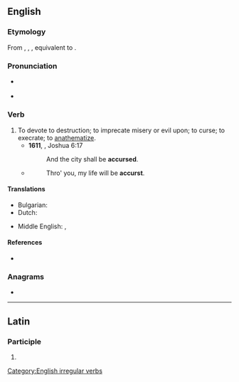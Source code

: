 ==English==

===Etymology===
From {{inh|en|enm|acursen}}, {{m|enm|acoursen}}, {{m|enm|acorsen}}, equivalent to {{af|en|a-|curse}}.

===Pronunciation===
* {{a|UK}} {{IPA|en|/æˈkə(ɹ)s/|/əˈkə(ɹ)s/}}
* {{audio|en|LL-Q1860 (eng)-Vealhurl-accurse.wav |Audio (UK)}}

===Verb===
{{en-verb|accurs|past_ptc2=accurst|past_ptc2_qual=archaic}}

# To devote to destruction; to imprecate misery or evil upon; to curse; to execrate; to [[anathematize]].
#* '''1611''', {{w|King James Version}}, Joshua 6:17
#*: And the city shall be '''accursed'''.
#* {{RQ:Tennyson Maud|117}}
#*: Thro' you, my life will be '''accurst'''.

====Translations====
{{trans-top|to devote to destruction; to imprecate misery or evil upon; to curse; to execrate; to anathematize}}
* Bulgarian: {{t+|bg|проклинам}}
* Dutch: {{t+|nl|vervloeken}}
{{trans-mid}}
* Middle English: {{t|enm|acursien}}, {{t|enm|acorsien}}
{{trans-bottom}}

====References====
* {{R:Webster 1913}}

===Anagrams===
* {{anagrams|en|a=accersu|accrues|accuser}}

[[Category:English irregular verbs]]

----

==Latin==

===Participle===
{{la-part-form|accurse}}

# {{inflection of|la|accursus||voc|m|s}}